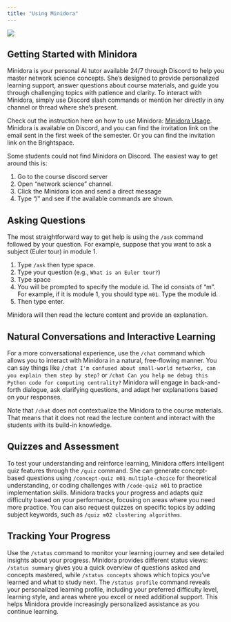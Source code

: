 ```yaml
---
title: "Using Minidora"
---
```


![](../figs/minidora.png)


## Getting Started with Minidora

Minidora is your personal AI tutor available 24/7 through Discord to help you master network science concepts. She's designed to provide personalized learning support, answer questions about course materials, and guide you through challenging topics with patience and clarity. To interact with Minidora, simply use Discord slash commands or mention her directly in any channel or thread where she's present.

Check out the instruction here on how to use Minidora: [Minidora Usage](https://docs.google.com/presentation/d/1fIKkEjUlGBIXvnXQiIKMQBuRtLUMZW3p0dW7F8m9Emg/edit?usp=sharing). Minidora is available on Discord, and you can find the invitation link on the email sent in the first week of the semester. Or you can find the invitation link on the Brightspace.

::: {.callout-note}
Some students could not find Minidora on Discord. The easiest way to get around this is:

1. Go to the course discord server
2. Open "network science" channel.
3. Click the Minidora icon and send a direct message
4. Type "/" and see if the available commands are shown.
:::

## Asking Questions

The most straightforward way to get help is using the `/ask` command followed by your question. For example, suppose that you want to ask a subject (Euler tour) in module 1.

1. Type `/ask` then type space.
2. Type your question (e.g., `What is an Euler tour?`)
3. Type space
4. You will be prompted to specify the module id. The id consists of "m<module number in two digits>". For example, if it is module 1, you should type `m01`. Type the module id.
5. Then type enter.

Minidora will then read the lecture content and provide an explanation.

## Natural Conversations and Interactive Learning

For a more conversational experience, use the `/chat` command which allows you to interact with Minidora in a natural, free-flowing manner. You can say things like `/chat I'm confused about small-world networks, can you explain them step by step?` or `/chat Can you help me debug this Python code for computing centrality?` Minidora will engage in back-and-forth dialogue, ask clarifying questions, and adapt her explanations based on your responses.

Note that `/chat` does not contextualize the Minidora to the course materials. That means that it does not read the lecture content and interact with the students with its build-in knowledge.

## Quizzes and Assessment

To test your understanding and reinforce learning, Minidora offers intelligent quiz features through the `/quiz` command. She can generate concept-based questions using `/concept-quiz m01 multiple-choice` for theoretical understanding, or coding challenges with `/code-quiz m01` to practice implementation skills. Minidora tracks your progress and adapts quiz difficulty based on your performance, focusing on areas where you need more practice. You can also request quizzes on specific topics by adding subject keywords, such as `/quiz m02 clustering algorithms`.

## Tracking Your Progress

Use the `/status` command to monitor your learning journey and see detailed insights about your progress. Minidora provides different status views: `/status summary` gives you a quick overview of questions asked and concepts mastered, while `/status concepts` shows which topics you've learned and what to study next. The `/status profile` command reveals your personalized learning profile, including your preferred difficulty level, learning style, and areas where you excel or need additional support. This helps Minidora provide increasingly personalized assistance as you continue learning.
